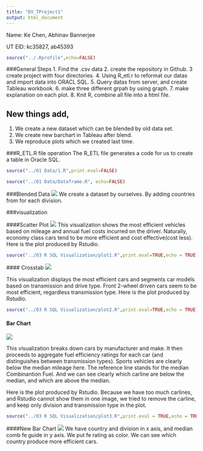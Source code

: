 ```yaml
---
title: "DV_TProject1"
output: html_document
---
```


Name: Ke Chen, Abhinav Bannerjee

UT EID: kc35827, ab45393

```r
source("../.Rprofile",echo=FALSE)
```
###General Steps
1. Find the .csv data 
2. create the repository in Github.
3 create project with four directories.
4. Using R_etl.r to reformat our datas and import data into ORACL SQL.
5. Query datas from server, and create Tableau workbook.
6. make three different grpah by using graph.
7. make explanation on each plot.
8. Knit R, combine all file into a html file.

New things add,
--------------------------------------------------------
1. We create a new dataset which can be blended by old data set.
2. We create new barchart in Tableau after blend.
3. We reproduce plots which we created last time.



###R_ETL.R file operation
The R_ETL file generates a code for us to create a table in Oracle SQL.
```r
source("../01 Data/1.R",print.eval=FALSE)
```
```r
source("../01 Data/Dataframe.R", echo=FALSE)
```

###Blended Data
![](./v4.png) 
We create a dataset by ourselves. By adding countries from for each division.


###visualization

####Scatter Plot
![](./v2.png) 
This visualization shows the most efficient vehicles based on mileage and annual fuel costs incurred on the driver. Naturally, economy class cars tend to be more efficient and cost effective(cost less).
Here is the plot produced by Rstudio.
```r
source("../03 R SQL Visualization/plot1.R",print.eval=TRUE,echo = TRUE)
```

 #### Crosstab
![](./v1.png)

This visualization displays the most efficient cars and segments car models based on transmission and drive type. Front 2-wheel driven cars seem to be most efficient, regardless transmission type.
Here is the plot produced by Rstudio.
```r
source("../03 R SQL Visualization/plot2.R",print.eval=TRUE,echo = TRUE)
```



#### Bar Chart
![](./v3.png) 

This visualization breaks down cars by manufacturer and make. It then proceeds to aggregate fuel efficiency ratings for each car (and distinguishes between transmission types). Sports vehicles are clearly below the median mileage here. The reference line stands for the median Combinantion Fuel. And we can see clearly which carline are below the median, and which are above the median. 

Here is the plot produced by Rstudio.
Because we have too much carlines, and Rstudio cannot show them in one image, we tried to remove the carline, and keep only division and transmission type in the plot.
```r
source("../03 R SQL Visualization/plot3.R",print.eval = TRUE,echo = TRUE)
```

####New Bar Chart
![](./v5.png) 
We have country and division in x axis, and median comb fe guide in y axis. We put fe rating as color. We can see which country produce more efficient cars.


